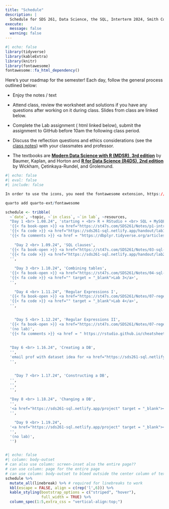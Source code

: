 ```yaml
---
title: "Schedule"
description: |
  Schedule for SDS 261, Data Science, the SQL, Interterm 2024, Smith College
execute: 
  message: false
  warning: false
---
```


```r
#| echo: false
library(tidyverse)
library(kableExtra)
library(knitr)
library(fontawesome)
fontawesome::fa_html_dependency()
```

Here's your roadmap for the semester! Each day, follow the general process outlined below:

-   Enjoy the notes / text <i class="fas fa-book-open"></i>

-   Attend class, review the <i class="fas fa-pencil-alt"></i> worksheet and solutions if you have any questions after working on it during class.  <i class="fas fa-desktop"></i> Slides from class are linked below. 

-   Complete the Lab assignment (<i class="fa-solid fa-code"></i> html linked below), <i class="fa-solid fa-paper-plane"></i> submit the assignment to GitHub before 10am the following class period.

-   Discuss the reflection questions <i class="fas fa-lightbulb"></i> and ethics considerations <i class="fas fa-balance-scale"></i> (see the <i class="fas fa-book-open"></i> <a href = "https://st47s.com/SDS261/Notes/" target = "_blank">class notes</a>) with your classmates and professor.

-   The textbooks are <b> <a href = "https://mdsr-book.github.io/mdsr3e/" target = "_blank">Modern Data Science with R (MDSR), 3rd edition</a></b> by Baumer, Kaplan, and Horton and <b> <a href = "https://r4ds.hadley.nz/" target = "_blank">R for Data Science (R4DS), 2nd edition</a></b> by Wickham, Çetinkaya-Rundel, and Grolemund.

```r
#| echo: false
#| eval: false
#| include: false

In order to use the icons, you need the fontawesome extension, https://github.com/quarto-ext/fontawesome

quarto add quarto-ext/fontawesome
```


```r
schedule <- tribble(
  ~`date`, ~topic, ~`in class`, ~`in lab`, ~resources,
  "Day 1 <br> 1.08.24", 'starting + <br> R + RStudio + <br> SQL + MySQL', 
  '{{< fa book-open >}} <a href="https://st47s.com/SDS261/Notes/p1-intro-to-sql.html" target = "_blank">Introduction</a> <br> <i class="fas fa-book-open"></i> {{< fa book-open >}} <a href="https://mdsr-book.github.io/mdsr3e/15-sqlI.html#sec-dplyr-sql" target = "_blank"> MDSR 15.1</a> <br> {{< fa book-open >}} <a href="https://r4ds.hadley.nz/databases.html#database-basics" target = "_blank"> R4DS 21.2</a> <br> {{< fa desktop >}} <a href="https://sds261-sql.netlify.app/slides/2024-01-08-db.html" target = "_blank"> What is a DB?</a> <br> {{< fa pencil >}} <a href="https://sds261-sql.netlify.app/handout/ws1_sds261_j24.pdf" target = "_blank">WS 1</a>',
  '{{< fa code >}} <a href="https://sds261-sql.netlify.app/handout/lab1_db_sds261_j24.html" target = "_blank">Lab 1</a>',
  '{{< fa comments >}} <a href = "https://dbplyr.tidyverse.org/articles/dbplyr.html" target = "_blank"><b>dbplyr</b> package</a>',
  
    "Day 2 <br> 1.09.24", 'SQL clauses',
  '{{< fa book-open >}} <a href="https://st47s.com/SDS261/Notes/03-sql-verbs.html" target = "_blank">SQL clauses</a> <br> <i class="fas fa-book-open"></i> {{< fa book-open >}} <a href="https://mdsr-book.github.io/mdsr3e/15-sqlI.html#the-sql-data-manipulation-language" target = "_blank"> MDSR 15.4</a> <br> {{< fa book-open >}} <a href="https://r4ds.hadley.nz/databases#sql" target = "_blank"> R4DS 21.5</a> <br> {{< fa desktop >}} <a href="https://sds261-sql.netlify.app/slides/2024-01-09-clauses.html" target = "_blank"> SQL clauses</a> <br> {{< fa pencil >}} <a href="https://sds261-sql.netlify.app/handout/ws2_sds261_j24.pdf" target = "_blank">WS 2</a>',
  '{{< fa code >}} <a href="https://sds261-sql.netlify.app/handout/lab2_clauses_sds261_j24.html" target = "_blank">Lab 2</a>',
  '',
  
    "Day 3 <br> 1.10.24", 'Combining tables',
  '{{< fa book-open >}} <a href="https://st47s.com/SDS261/Notes/04-sql-joins.html" target = "_blank">SQL joins</a> <br> <i class="fas fa-book-open"></i> {{< fa book-open >}} <a href="https://mdsr-book.github.io/mdsr3e/15-sqlI.html#join" target = "_blank"> MDSR 15.4.7</a> <br> {{< fa book-open >}} <a href="https://r4ds.hadley.nz/databases#subqueries" target = "_blank"> R4DS 21.5.7</a> <br> {{< fa desktop >}} <a href="https://sds261-sql.netlify.app/slides/2024-01-10-joins.html" target = "_blank"> SQL joins</a> <br> {{< fa pencil >}} <a href="" target = "_blank">WS 3</a>',
  '{{< fa code >}} <a href="" target = "_blank">Lab 3</a>',
  '',
  
    "Day 4 <br> 1.11.24", 'Regular Expressions I',
  '{{< fa book-open >}} <a href="https://st47s.com/SDS261/Notes/07-regex.html" target = "_blank">regex I</a> <br> <i class="fas fa-book-open"></i> {{< fa book-open >}} <a href="https://mdsr-book.github.io/mdsr3e/19-text.html" target = "_blank"> MDSR 19</a> <br> {{< fa book-open >}} <a href="https://r4ds.hadley.nz/regexps" target = "_blank"> R4DS 15</a> <br> {{< fa desktop >}} <a href="https://sds261-sql.netlify.app/slides/2024-01-11-regex1.html" target = "_blank"> regex I</a> <br> {{< fa pencil >}} <a href="" target = "_blank">WS 4</a>',
  '{{< fa code >}} <a href="" target = "_blank">Lab 4</a>',
  '',

  
    "Day 5 <br> 1.12.24", 'Regular Expressions II',
  '{{< fa book-open >}} <a href="https://st47s.com/SDS261/Notes/07-regex.html" target = "_blank">regex II</a> <br> <i class="fas fa-book-open"></i> {{< fa book-open >}} <a href="https://mdsr-book.github.io/mdsr3e/19-text.html" target = "_blank"> MDSR 19</a> <br> {{< fa book-open >}} <a href="https://r4ds.hadley.nz/regexps" target = "_blank"> R4DS 15</a> <br> {{< fa desktop >}} <a href="https://sds261-sql.netlify.app/slides/2024-01-12-regex2.html" target = "_blank"> regex II</a> <br> {{< fa pencil >}} <a href="" target = "_blank">WS 5</a>',
  '(no lab)',
  '{{< fa comments >}} <a href = " https://rstudio.github.io/cheatsheets/html/strings.html" target = "_blank">reg expr cheat sheet</a>',
 
  
  "Day 6 <br> 1.16.24", 'Creating a DB',
  '',
  'email prof with dataset idea for <a href="https://sds261-sql.netlify.app/project" target = "_blank"><i class="fas fa-pencil-alt"></i>project</a> <br> {{< fa code >}} <a href="" target = "_blank">Lab 5</a>',
  '',
  
  
    "Day 7 <br> 1.17.24", 'Constructing a DB',
  '',
  '',
  '',
  
  "Day 8 <br> 1.18.24", 'Changing a DB',
  '',
  '<a href="https://sds261-sql.netlify.app/project" target = "_blank"><i class="fas fa-pencil-alt"></i> Project</a>',
  '',  
  
    "Day 9 <br> 1.19.24", 
  '<a href="https://sds261-sql.netlify.app/project" target = "_blank"><i class="fas fa-pencil-alt"></i> Project</a>', 
  '',
  '(no lab)',
  '') 
  
```



```r
#| echo: false
#| column: body-outset
# can also use column: screen-inset also the entire page??
# can use column: page for the entire page
# can use column: body-outset to bleed outside the center column of text
schedule %>% 
  mutate_all(linebreak) %>% # required for linebreaks to work
  kbl(escape = FALSE, align = c(rep('l',6))) %>%
  kable_styling(bootstrap_options = c("striped", "hover"),
                full_width = TRUE) %>%
  column_spec(1:5,extra_css = "vertical-align:top;")
```




